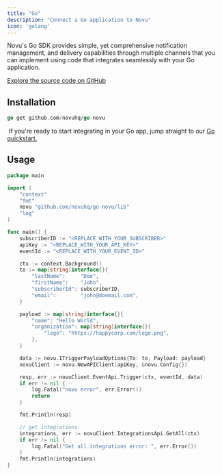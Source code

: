 ```yaml
---
title: "Go"
description: "Connect a Go application to Novu"
icon: 'golang'
---
```



Novu's Go SDK provides simple, yet comprehensive notification management, and delivery capabilities through multiple channels that you can implement using code that integrates seamlessly with your Go application.

[Explore the source code on GitHub](https://github.com/novuhq/go-novu)

## Installation

```go
go get github.com/novuhq/go-novu
```

<Tip> If you're ready to start integrating in your Go app, jump straight to our [Go quickstart.](/quickstarts/go)</Tip>

## Usage 

```go
package main

import (
	"context"
	"fmt"
	novu "github.com/novuhq/go-novu/lib"
	"log"
)

func main() {
	subscriberID := "<REPLACE_WITH_YOUR_SUBSCRIBER>"
	apiKey := "<REPLACE_WITH_YOUR_API_KEY>"
	eventId := "<REPLACE_WITH_YOUR_EVENT_ID>"

	ctx := context.Background()
	to := map[string]interface{}{
		"lastName":     "Doe",
		"firstName":    "John",
		"subscriberId": subscriberID,
		"email":        "john@doemail.com",
	}

	payload := map[string]interface{}{
		"name": "Hello World",
		"organization": map[string]interface{}{
			"logo": "https://happycorp.com/logo.png",
		},
	}

	data := novu.ITriggerPayloadOptions{To: to, Payload: payload}
	novuClient := novu.NewAPIClient(apiKey, &novu.Config{})

	resp, err := novuClient.EventApi.Trigger(ctx, eventId, data)
	if err != nil {
		log.Fatal("novu error", err.Error())
		return
	}

	fmt.Println(resp)

	// get integrations
	integrations, err := novuClient.IntegrationsApi.GetAll(ctx)
	if err != nil {
		log.Fatal("Get all integrations error: ", err.Error())
	}
	fmt.Println(integrations)
}
```

